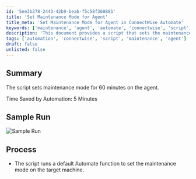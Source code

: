 ```yaml
---
id: '5ee3b278-2443-42b9-beab-f5c58f360881'
title: 'Set Maintenance Mode for Agent'
title_meta: 'Set Maintenance Mode for Agent in ConnectWise Automate'
keywords: ['maintenance', 'agent', 'automate', 'connectwise', 'script']
description: 'This document provides a script that sets the maintenance mode for 60 minutes on the agent in ConnectWise Automate, saving time and streamlining processes. It includes a sample run and an overview of the process involved in executing the script.'
tags: ['automation', 'connectwise', 'script', 'maintenance', 'agent']
draft: false
unlisted: false
---
```

## Summary

The script sets maintenance mode for 60 minutes on the agent.

Time Saved by Automation: 5 Minutes

## Sample Run

![Sample Run](../../../static/img/Maintenance-Mode---Set-60-min/image_1.png)

## Process

- The script runs a default Automate function to set the maintenance mode on the target machine.











